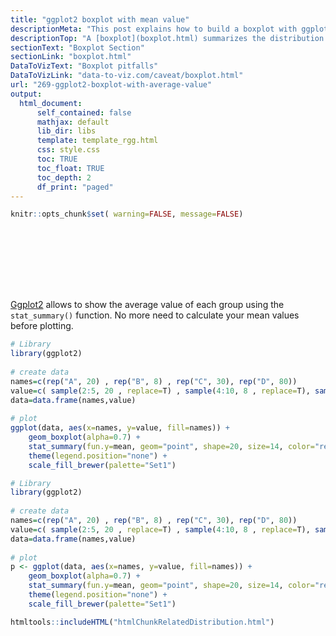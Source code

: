 ```yaml
---
title: "ggplot2 boxplot with mean value"
descriptionMeta: "This post explains how to build a boxplot with ggplot2, adding a marker for the mean of each group."
descriptionTop: "A [boxplot](boxplot.html) summarizes the distribution of a continuous variable and notably displays the median of each group. This post explains how to add the value of the mean for each group with [ggplot2](ggplot2.html)."
sectionText: "Boxplot Section"
sectionLink: "boxplot.html"
DataToVizText: "Boxplot pitfalls"
DataToVizLink: "data-to-viz.com/caveat/boxplot.html"
url: "269-ggplot2-boxplot-with-average-value"
output:
  html_document:
      self_contained: false    
      mathjax: default
      lib_dir: libs
      template: template_rgg.html
      css: style.css
      toc: TRUE
      toc_float: TRUE
      toc_depth: 2
      df_print: "paged"
---
```



```r
knitr::opts_chunk$set( warning=FALSE, message=FALSE)
```

<div class="container" style="padding-top: 100px">




<div class = "row">

<div class = "col-md-6  col-sm-12 align-self-center">

[Ggplot2](ggplot2.html) allows to show the average value of each group using the `stat_summary()` function. No more need to calculate your mean values before plotting.

</div>


<div class = "col-md-6  col-sm-12">

```r
# Library
library(ggplot2)
 
# create data
names=c(rep("A", 20) , rep("B", 8) , rep("C", 30), rep("D", 80))
value=c( sample(2:5, 20 , replace=T) , sample(4:10, 8 , replace=T), sample(1:7, 30 , replace=T), sample(3:8, 80 , replace=T) )
data=data.frame(names,value)
 
# plot
ggplot(data, aes(x=names, y=value, fill=names)) +
    geom_boxplot(alpha=0.7) +
    stat_summary(fun.y=mean, geom="point", shape=20, size=14, color="red", fill="red") +
    theme(legend.position="none") +
    scale_fill_brewer(palette="Set1")
```
</div>
</div>



```r
# Library
library(ggplot2)
 
# create data
names=c(rep("A", 20) , rep("B", 8) , rep("C", 30), rep("D", 80))
value=c( sample(2:5, 20 , replace=T) , sample(4:10, 8 , replace=T), sample(1:7, 30 , replace=T), sample(3:8, 80 , replace=T) )
data=data.frame(names,value)
 
# plot
p <- ggplot(data, aes(x=names, y=value, fill=names)) +
    geom_boxplot(alpha=0.7) +
    stat_summary(fun.y=mean, geom="point", shape=20, size=14, color="red", fill="red") +
    theme(legend.position="none") +
    scale_fill_brewer(palette="Set1")
```

<!-- Close container -->
</div>




```r
htmltools::includeHTML("htmlChunkRelatedDistribution.html")
```
